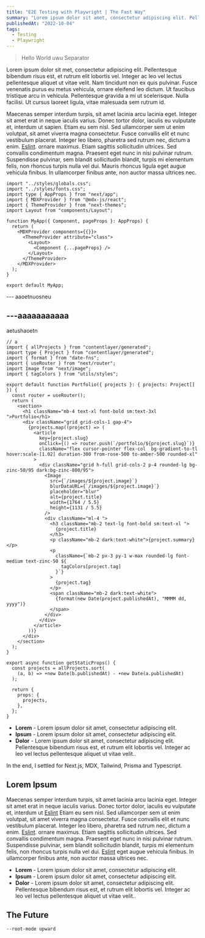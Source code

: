 ```yaml
---
title: "E2E Testing with Playwright | The Fast Way"
summary: "Lorem ipsum dolor sit amet, consectetur adipiscing elit. Pellentesque bibendum risus est, et rutrum elit lobortis vel."
publishedAt: "2022-10-04"
tags:
  - Testing
  - Playwright
---
```


> Hello World uwu
> Separator

Lorem ipsum dolor sit met, consectetur adipiscing elit. Pellentesque bibendum risus est, et rutrum elit lobortis vel. Integer ac leo vel lectus pellentesque aliquet ut vitae velit. Nam tincidunt non ex quis pulvinar. Fusce venenatis purus eu metus vehicula, ornare eleifend leo dictum. Ut faucibus tristique arcu in vehicula. Pellentesque gravida a mi ut scelerisque. Nulla facilisi. Ut cursus laoreet ligula, vitae malesuada sem rutrum id.

Maecenas semper interdum turpis, sit amet lacinia arcu lacinia eget. Integer sit amet erat in neque iaculis varius. Donec tortor dolor, iaculis eu vulputate et, interdum ut sapien. Etiam eu sem nisl. Sed ullamcorper sem ut enim volutpat, sit amet viverra magna consectetur. Fusce convallis elit et nunc vestibulum placerat. Integer leo libero, pharetra sed rutrum nec, dictum a enim. [Eslint](https://www.google.com). ornare maximus. Etiam sagittis sollicitudin ultrices. Sed convallis condimentum magna. Praesent eget nunc in nisi pulvinar rutrum. Suspendisse pulvinar, sem blandit sollicitudin blandit, turpis mi elementum felis, non rhoncus turpis nulla vel dui. Mauris rhoncus ligula eget augue vehicula finibus. In ullamcorper finibus ante, non auctor massa ultrices nec.

```tsx showLineNumbers {1,3-4} tsx title="pages/api/index.tsx"
import "../styles/globals.css";
import "../styles/fonts.css";
import type { AppProps } from "next/app";
import { MDXProvider } from "@mdx-js/react";
import { ThemeProvider } from "next-themes";
import Layout from "components/Layout";

function MyApp({ Component, pageProps }: AppProps) {
  return (
    <MDXProvider components={{}}>
      <ThemeProvider attribute="class">
        <Layout>
          <Component {...pageProps} />
        </Layout>
      </ThemeProvider>
    </MDXProvider>
  );
}

export default MyApp;
```

--- aaoetnuosneu

## ---aaaaaaaaaaa

aetushaoetn

```tsx showLineNumbers title="lib/index.tsx"
// a
import { allProjects } from "contentlayer/generated";
import type { Project } from "contentlayer/generated";
import { format } from "date-fns";
import { useRouter } from "next/router";
import Image from "next/image";
import { tagColors } from "utils/styles";

export default function Portfolio({ projects }: { projects: Project[] }) {
  const router = useRouter();
  return (
    <section>
      <h1 className="mb-4 text-xl font-bold sm:text-3xl ">Portfolio</h1>
      <div className="grid grid-cols-1 gap-4">
        {projects.map((project) => (
          <article
            key={project.slug}
            onClick={() => router.push(`/portfolio/${project.slug}`)}
            className="flex cursor-pointer flex-col  bg-gradient-to-tl hover:scale-[1.02] duration-300 from-rose-500 to-amber-500 rounded-xl"
          >
            <div className="grid h-full grid-cols-2 p-4 rounded-lg bg-zinc-50/95 dark:bg-zinc-800/95">
              <Image
                src={`/images/${project.image}`}
                blurDataURL={`/images/${project.image}`}
                placeholder="blur"
                alt={project.title}
                width={1764 / 5.5}
                height={1131 / 5.5}
              />
              <div className="ml-4 ">
                <h3 className="mb-2 text-lg font-bold sm:text-xl ">
                  {project.title}
                </h3>
                <p className="mb-2 dark:text-white">{project.summary}</p>
                <p
                  className={`mb-2 px-3 py-1 w-max rounded-lg font-medium text-zinc-50 ${
                    tagColors[project.tag]
                  }`}
                >
                  {project.tag}
                </p>
                <span className="mb-2 dark:text-white">
                  {format(new Date(project.publishedAt), "MMMM dd, yyyy")}
                </span>
              </div>
            </div>
          </article>
        ))}
      </div>
    </section>
  );
}

export async function getStaticProps() {
  const projects = allProjects.sort(
    (a, b) => +new Date(b.publishedAt) - +new Date(a.publishedAt)
  );

  return {
    props: {
      projects,
    },
  };
}
```

- **Lorem** - Lorem ipsum dolor sit amet, consectetur adipiscing elit.
- **Ipsum** - Lorem ipsum dolor sit amet, consectetur adipiscing elit.
- **Dolor** - Lorem ipsum dolor sit amet, consectetur adipiscing elit. Pellentesque bibendum risus est, et rutrum elit lobortis vel. Integer ac leo vel lectus pellentesque aliquet ut vitae velit..

In the end, I settled for Next.js, MDX, Tailwind, Prisma and Typescript.

## Lorem Ipsum

Maecenas semper interdum turpis, sit amet lacinia arcu lacinia eget. Integer sit amet erat in neque iaculis varius. Donec tortor dolor, iaculis eu vulputate et, interdum ut [Eslint](https://www.google.com) Etiam eu sem nisl. Sed ullamcorper sem ut enim volutpat, sit amet viverra magna consectetur. Fusce convallis elit et nunc vestibulum placerat. Integer leo libero, pharetra sed rutrum nec, dictum a enim. [Eslint](https://www.google.com). ornare maximus. Etiam sagittis sollicitudin ultrices. Sed convallis condimentum magna. Praesent eget nunc in nisi pulvinar rutrum. Suspendisse pulvinar, sem blandit sollicitudin blandit, turpis mi elementum felis, non rhoncus turpis nulla vel dui. [Eslint](https://www.google.com) eget augue vehicula finibus. In ullamcorper finibus ante, non auctor massa ultrices nec.

- **Lorem** - Lorem ipsum dolor sit amet, consectetur adipiscing elit.
- **Ipsum** - Lorem ipsum dolor sit amet, consectetur adipiscing elit.
- **Dolor** - Lorem ipsum dolor sit amet, consectetur adipiscing elit. Pellentesque bibendum risus est, et rutrum elit lobortis vel. Integer ac leo vel lectus pellentesque aliquet ut vitae velit..

## The Future

`--root-mode upward`

